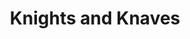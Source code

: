 ---
title: 'Knights and Knaves'
description: 'An online hub for the board game'
published: '2024-03-17'
team: 1
builtW:
  - react
  - bootstrap
github: 'https://github.com/andreihar/knights-and-knaves'
website: 'https://knights-and-knaves.andreihar.com/'
---